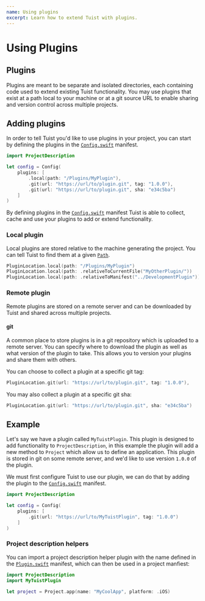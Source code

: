 ```yaml
---
name: Using plugins
excerpt: Learn how to extend Tuist with plugins.
---
```


# Using Plugins

## Plugins

Plugins are meant to be separate and isolated directories, each containing code used to extend existing Tuist functionality. 
You may use plugins that exist at a path local to your machine or at a git source URL to enable sharing and version control across multiple projects.

## Adding plugins

In order to tell Tuist you'd like to use plugins in your project, you can start by defining the plugins in the [`Config.swift`](/docs/usage/config/) manifest.

```swift
import ProjectDescription

let config = Config(
    plugins: [
        .local(path: "/Plugins/MyPlugin"),
        .git(url: "https://url/to/plugin.git", tag: "1.0.0"),
        .git(url: "https://url/to/plugin.git", sha: "e34c5ba")
    ]
)
```

By defining plugins in the [`Config.swift`](/docs/usage/config/) manifest Tuist is able to collect, cache and use your plugins to add or extend functionality.

### Local plugin

Local plugins are stored relative to the machine generating the project. You can tell Tuist to find them at a given [`Path`](/docs/usage/project-description/#path/). 

```swift
PluginLocation.local(path: "/Plugins/MyPlugin")
PluginLocation.local(path: .relativeToCurrentFile("MyOtherPlugin/"))
PluginLocation.local(path: .relativeToManifest("../DevelopmentPlugin"))
```

### Remote plugin

Remote plugins are stored on a remote server and can be downloaded by Tuist and shared across multiple projects.

#### git

A common place to store plugins is in a git repository which is uploaded to a remote server. You can specify where to download the plugin as well as what version of the plugin to take.
This allows you to version your plugins and share them with others.

You can choose to collect a plugin at a specific git tag:

```swift
PluginLocation.git(url: "https://url/to/plugin.git", tag: "1.0.0"),
```

You may also collect a plugin at a specific git sha:

```swift
PluginLocation.git(url: "https://url/to/plugin.git", sha: "e34c5ba")
```

## Example

Let's say we have a plugin called `MyTuistPlugin`. This plugin is designed to add functionality to `ProjectDescription`, in this example the plugin will add a new method to `Project` which allow us to define an application.
This plugin is stored in git on some remote server, and we'd like to use version `1.0.0` of the plugin.

We must first configure Tuist to use our plugin, we can do that by adding the plugin to the [`Config.swift`](/docs/usage/config/) manifest.

```swift
import ProjectDescription

let config = Config(
    plugins: [
        .git(url: "https://url/to/MyTuistPlugin", tag: "1.0.0")
    ]
)
```

### Project description helpers

You can import a project description helper plugin with the name defined in the [`Plugin.swift`](/docs/plugins/creating-plugins/) manifest, which can then be used in a project manfiest:

```swift
import ProjectDescription
import MyTuistPlugin

let project = Project.app(name: "MyCoolApp", platform: .iOS)
```
